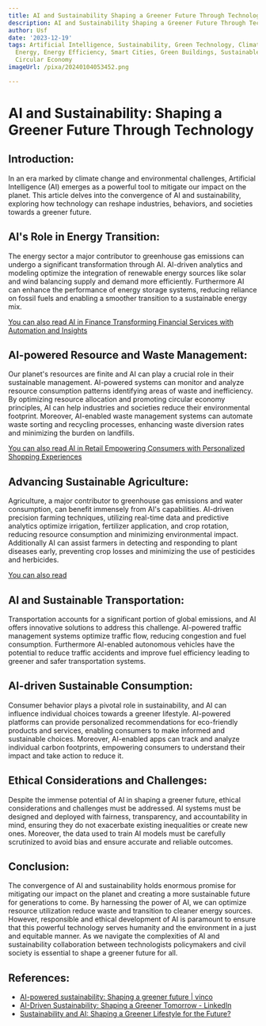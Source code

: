 ```yaml
---
title: AI and Sustainability Shaping a Greener Future Through Technology
description: AI and Sustainability Shaping a Greener Future Through Technology
author: Usf
date: '2023-12-19'
tags: Artificial Intelligence, Sustainability, Green Technology, Climate Change, Renewable
  Energy, Energy Efficiency, Smart Cities, Green Buildings, Sustainable Agriculture,
  Circular Economy
imageUrl: /pixa/20240104053452.png

---
```

# AI and Sustainability: Shaping a Greener Future Through Technology

## Introduction:

In an era marked by climate  change and environmental challenges, Artificial Intelligence (AI) emerges as a powerful tool to mitigate our impact  on the planet. This article delves into the convergence of AI and sustainability,  exploring  how technology can reshape industries, behaviors, and societies towards  a greener future.

## AI's Role in Energy Transition:

The energy sector a major contributor to greenhouse gas emissions can undergo a significant transformation through AI.  AI-driven analytics and modeling optimize the integration of renewable energy sources like solar and wind balancing  supply and demand more efficiently. Furthermore AI can enhance  the performance of energy storage systems, reducing reliance on fossil fuels and enabling  a smoother  transition  to a sustainable energy mix.

[You can also read AI in Finance Transforming Financial Services with Automation and Insights](AI%20in%20Finance%20Transforming%20Financial%20Services%20with%20Automation%20and%20Insights)


## AI-powered Resource and Waste Management:

Our planet's  resources are finite and AI can play a crucial role in their sustainable management. AI-powered systems can monitor and analyze resource consumption patterns identifying areas of waste and inefficiency. By optimizing resource  allocation and promoting circular economy  principles, AI  can help industries and societies reduce their environmental  footprint. Moreover, AI-enabled waste management systems can automate waste sorting and recycling processes, enhancing  waste diversion rates and minimizing the burden on landfills.

[You can also read AI in Retail Empowering Consumers with Personalized Shopping Experiences](AI%20in%20Retail%20Empowering%20Consumers%20with%20Personalized%20Shopping%20Experiences)


## Advancing Sustainable Agriculture:

Agriculture,  a  major contributor to greenhouse gas emissions and water consumption, can benefit  immensely from AI's capabilities. AI-driven precision farming techniques, utilizing real-time data and predictive  analytics optimize irrigation, fertilizer application, and crop rotation, reducing resource consumption and minimizing environmental impact. Additionally  AI can assist farmers  in detecting and responding  to plant  diseases early, preventing crop losses and minimizing the use of pesticides and herbicides.

[You can also read ]()


## AI and Sustainable Transportation:

Transportation  accounts for a significant portion of global emissions, and  AI offers innovative solutions to  address this challenge. AI-powered traffic management systems optimize traffic  flow,  reducing congestion and fuel consumption. Furthermore  AI-enabled autonomous  vehicles have the potential to reduce traffic  accidents and improve fuel  efficiency leading to greener and safer transportation systems.

## AI-driven Sustainable Consumption:

Consumer behavior plays a pivotal role in sustainability, and AI can influence individual choices towards a greener lifestyle. AI-powered  platforms can provide personalized recommendations for eco-friendly products and services, enabling consumers to  make  informed and sustainable choices. Moreover, AI-enabled apps can track and analyze individual carbon footprints, empowering consumers to understand their impact and take action to reduce it.

## Ethical  Considerations and Challenges:

Despite the immense potential of AI in shaping a greener future, ethical considerations  and challenges must be  addressed. AI systems must be designed and deployed with  fairness, transparency, and accountability in mind, ensuring they do not  exacerbate existing inequalities or create  new ones. Moreover, the data used to train AI models must be  carefully scrutinized to avoid bias and ensure accurate and reliable outcomes.

## Conclusion:

The convergence of AI and sustainability holds  enormous promise for mitigating our impact on the  planet and creating a more sustainable future for generations to come.  By harnessing the power of  AI, we can optimize resource utilization reduce  waste and transition to cleaner energy sources. However, responsible and ethical development of AI  is paramount to ensure  that  this powerful technology serves humanity and the environment in a just and equitable manner. As we navigate the complexities of AI and  sustainability collaboration between  technologists policymakers and civil  society is essential to shape  a greener future for  all.

## References:
- [AI-powered sustainability: Shaping a greener future | vinco](https://vinco.no/vinco-insight/ai-powered-sustainability-shaping-a-greener-future/)
- [AI-Driven Sustainability: Shaping a Greener Tomorrow - LinkedIn](https://www.linkedin.com/pulse/ai-driven-sustainability-shaping-greener-tomorrow-engajmedia)
- [Sustainability and AI: Shaping a Greener Lifestyle for the Future?](https://ethikainc.com/blogs/news-blog/sustainability-and-ai-shaping-a-greener-lifestyle-for-the-future)
